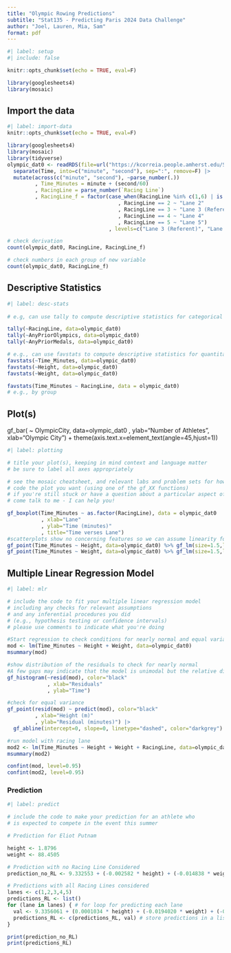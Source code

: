 ```yaml
---
title: "Olympic Rowing Predictions"
subtitle: "Stat135 - Predicting Paris 2024 Data Challenge"
author: "Joel, Lauren, Mia, Sam"
format: pdf
---
```


```r
#| label: setup
#| include: false

knitr::opts_chunk$set(echo = TRUE, eval=F)

library(googlesheets4)
library(mosaic)
```

## Import the data
```r
#| label: import-data
knitr::opts_chunk$set(echo = TRUE, eval=F)

library(googlesheets4)
library(mosaic)
library(tidyverse)
olympic_dat0 <- readRDS(file=url("https://kcorreia.people.amherst.edu/Stat135/project_scull.Rds")) |>
  separate(Time, into=c("minute", "second"), sep=":", remove=F) |>
  mutate(across(c("minute", "second"), ~parse_number(.))
         , Time_Minutes = minute + (second/60)
         , RacingLine = parse_number(`Racing Line`)
         , RacingLine_f = factor(case_when(RacingLine %in% c(1,6) | is.na(RacingLine) ~ "Other"
                                    , RacingLine == 2 ~ "Lane 2"
                                    , RacingLine == 3 ~ "Lane 3 (Referent)"
                                    , RacingLine == 4 ~ "Lane 4"
                                    , RacingLine == 5 ~ "Lane 5")
                                 , levels=c("Lane 3 (Referent)", "Lane 2", "Lane 4", "Lane 5", "Other")))

# check derivation
count(olympic_dat0, RacingLine, RacingLine_f)

# check numbers in each group of new variable
count(olympic_dat0, RacingLine_f)
```

## Descriptive Statistics

```r
#| label: desc-stats
 
# e.g, can use tally to compute descriptive statistics for categorical variables

tally(~RacingLine, data=olympic_dat0)
tally(~AnyPriorOlympics, data=olympic_dat0)
tally(~AnyPriorMedals, data=olympic_dat0)

# e.g., can use favstats to compute descriptive statistics for quantitative variables
favstats(~Time_Minutes, data=olympic_dat0)
favstats(~Height, data=olympic_dat0)
favstats(~Weight, data=olympic_dat0)

favstats(Time_Minutes ~ RacingLine, data = olympic_dat0)
# e.g., by group
```

## Plot(s)
gf_bar( ~ OlympicCity, data=olympic_dat0
        , ylab="Number of Athletes", xlab="Olympic City") +
  theme(axis.text.x=element_text(angle=45,hjust=1))

```r
#| label: plotting

# title your plot(s), keeping in mind context and language matter
# be sure to label all axes appropriately 

# see the mosaic cheatsheet, and relevant labs and problem sets for how to
# code the plot you want (using one of the gf_XX functions)
# if you're still stuck or have a question about a particular aspect of the plot,
# come talk to me - I can help you!

gf_boxplot(Time_Minutes ~ as.factor(RacingLine), data = olympic_dat0
           , xlab="Lane"
           , ylab="Time (minutes)"
           , title="Time verses Lane") 
#scatterplots show no concerning features so we can assume linearity for the regression model
gf_point(Time_Minutes ~ Height, data=olympic_dat0) %>% gf_lm(size=1.5,linetype="dashed")
gf_point(Time_Minutes ~ Weight, data=olympic_dat0) %>% gf_lm(size=1.5,linetype="dashed")
```


## Multiple Linear Regression Model 

```r
#| label: mlr

# include the code to fit your multiple linear regression model 
# including any checks for relevant assumptions
# and any inferential procedures you did 
# (e.g., hypothesis testing or confidence intervals)
# please use comments to indicate what you're doing

#Start regression to check conditions for nearly normal and equal variance
mod <- lm(Time_Minutes ~ Height + Weight, data=olympic_dat0) 
msummary(mod)

#show distribution of the residuals to check for nearly normal
#A few gaps may indicate that the model is unimodal but the relative distribution is symmetric and given our sample size our inferences should still be alright due to the central limit theorem. 
gf_histogram(~resid(mod), color="black"
             , xlab="Residuals"
             , ylab="Time")

#check for equal variance
gf_point(resid(mod) ~ predict(mod), color="black"
         , xlab="Height (m)"
         , ylab="Residual (minutes)") |>
  gf_abline(intercept=0, slope=0, linetype="dashed", color="darkgrey")

#run model with racing lane
mod2 <- lm(Time_Minutes ~ Height + Weight + RacingLine, data=olympic_dat0)
msummary(mod2)

confint(mod, level=0.95)
confint(mod2, level=0.95)
```

### Prediction

```r
#| label: predict

# include the code to make your prediction for an athlete who
# is expected to compete in the event this summer

# Prediction for Eliot Putnam

height <- 1.8796
weight <- 88.4505

# Prediction with no Racing Line Considered
prediction_no_RL <- 9.332553 + (-0.002582 * height) + (-0.014838 * weight)

# Predictions with all Racing Lines considered
lanes <- c(1,2,3,4,5)
predictions_RL <- list()
for (lane in lanes) { # for loop for predicting each lane
  val <- 9.3356061 + (0.0001034 * height) + (-0.0194020 * weight) + (-0.0300910 * lane) # input values into model
  predictions_RL <- c(predictions_RL, val) # store predictions in a list for later access.
}

print(prediction_no_RL)
print(predictions_RL)

```
